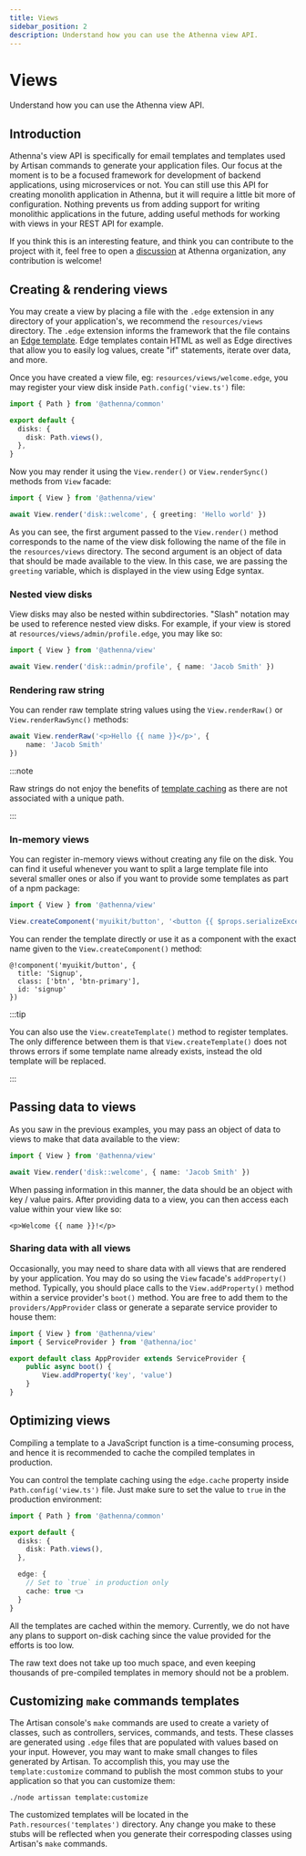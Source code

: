 ```yaml
---
title: Views
sidebar_position: 2
description: Understand how you can use the Athenna view API.
---
```


# Views

Understand how you can use the Athenna view API.

## Introduction

Athenna's view API is specifically for email templates and
templates used by Artisan commands to generate your
application files. Our focus at the moment is to be a focused
framework for development of backend applications, using
microservices or not. You can still use this API for creating
monolith application in Athenna, but it will require a little
bit more of configuration. Nothing prevents us from adding
support for writing monolithic applications in the future,
adding useful methods for working with views in your REST API
for example.

If you think this is an interesting feature, and think you
can contribute to the project with it, feel free to open a
[discussion](https://github.com/orgs/AthennaIO/discussions)
at Athenna organization, any contribution is welcome!

## Creating & rendering views

You may create a view by placing a file with the `.edge`
extension in any directory of your application's, we recommend
the `resources/views` directory.
The `.edge` extension informs the framework that the file
contains an [Edge template](https://github.com/edge-js/edge).
Edge templates contain HTML as well as Edge directives that
allow you to easily log values, create "if" statements,
iterate over data, and more.

Once you have created a view file, eg: `resources/views/welcome.edge`,
you may register your view disk inside `Path.config('view.ts')` file:

```typescript
import { Path } from '@athenna/common'

export default {
  disks: {
    disk: Path.views(),
  },
}
```

Now you may render it using the `View.render()` or
`View.renderSync()` methods from `View` facade:

```typescript
import { View } from '@athenna/view'

await View.render('disk::welcome', { greeting: 'Hello world' })
```

As you can see, the first argument passed to the
`View.render()` method corresponds to the name of the view
disk following the name of the file in the `resources/views`
directory. The second argument is an object of data that
should be made available to the view. In this case, we are
passing the `greeting` variable, which is displayed in the
view using Edge syntax.

### Nested view disks

View disks may also be nested within subdirectories. "Slash"
notation may be used to reference nested view disks. For
example, if your view is stored at
`resources/views/admin/profile.edge`, you may like so:

```typescript
import { View } from '@athenna/view'

await View.render('disk::admin/profile', { name: 'Jacob Smith' })
```

### Rendering raw string

You can render raw template string values using the
`View.renderRaw()` or `View.renderRawSync()` methods:

```typescript
await View.renderRaw('<p>Hello {{ name }}</p>', {
    name: 'Jacob Smith'
})
```

:::note

Raw strings do not enjoy the benefits of [template caching](/docs/the-basics/views#optimizing-views)
as there are not associated with a unique path.

:::

### In-memory views

You can register in-memory views without creating any file
on the disk. You can find it useful whenever you want
to split a large template file into several smaller ones
or also if you want to provide some templates as part of
a npm package:

```typescript
import { View } from '@athenna/view'

View.createComponent('myuikit/button', '<button {{ $props.serializeExcept(["title"]) }}>{{ title }}</button>')
```

You can render the template directly or use it as a
component with the exact name given to the
`View.createComponent()` method:

```edge
@!component('myuikit/button', {
  title: 'Signup',
  class: ['btn', 'btn-primary'],
  id: 'signup'
})
```

:::tip

You can also use the `View.createTemplate()` method to
register templates. The only difference between them is
that `View.createTemplate()` does not throws errors if
some template name already exists, instead the old template
will be replaced.

:::

## Passing data to views

As you saw in the previous examples, you may pass an object of
data to views to make that data available to the view:

```typescript
import { View } from '@athenna/view'

await View.render('disk::welcome', { name: 'Jacob Smith' })
```

When passing information in this manner, the data should be
an object with key / value pairs. After providing data to a
view, you can then access each value within your view like so:

```edge
<p>Welcome {{ name }}!</p>
```

### Sharing data with all views

Occasionally, you may need to share data with all views that
are rendered by your application. You may do so using the
`View` facade's `addProperty()` method. Typically, you should
place calls to the `View.addProperty()` method within a
service provider's `boot()` method. You are free to add them
to the `providers/AppProvider` class or generate a separate
service provider to house them:

```typescript
import { View } from '@athenna/view'
import { ServiceProvider } from '@athenna/ioc'

export default class AppProvider extends ServiceProvider {
    public async boot() {
        View.addProperty('key', 'value')
    }
}
```

## Optimizing views

Compiling a template to a JavaScript function is a
time-consuming process, and hence it is recommended to cache
the compiled templates in production.

You can control the template caching using the `edge.cache`
property inside `Path.config('view.ts')` file. Just make sure to set
the value to `true` in the production environment:

```typescript
import { Path } from '@athenna/common'

export default {
  disks: {
    disk: Path.views(),
  },

  edge: {
    // Set to `true` in production only
    cache: true 👈
  }
}
```

All the templates are cached within the memory. Currently,
we do not have any plans to support on-disk caching since
the value provided for the efforts is too low.

The raw text does not take up too much space, and even
keeping thousands of pre-compiled templates in memory should
not be a problem.

## Customizing `make` commands templates

The Artisan console's `make` commands are used to create 
a variety of classes, such as controllers, services, 
commands, and tests. These classes are generated using 
`.edge` files that are populated with values based on 
your input. However, you may want to make small changes 
to files generated by Artisan. To accomplish this, you 
may use the `template:customize` command to publish the 
most common stubs to your application so that you can 
customize them:

```shell
./node artissan template:customize
```

The customized templates will be located in the 
`Path.resources('templates')` directory. Any change
you make to these stubs will be reflected when you
generate their correspoding classes using Artisan's 
`make` commands.
